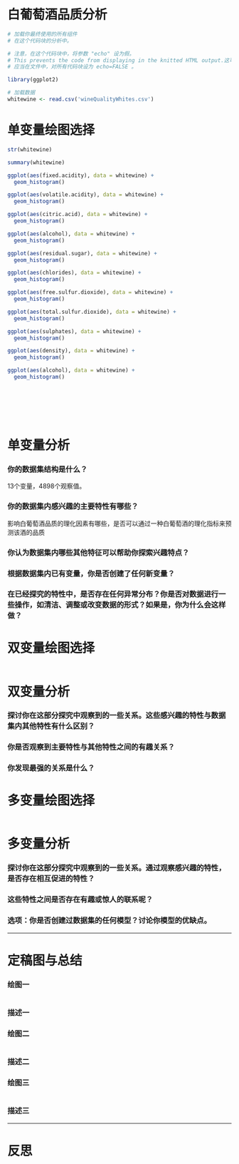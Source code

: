 白葡萄酒品质分析
========================================================

```r
# 加载你最终使用的所有组件
# 在这个代码块的分析中。

# 注意，在这个代码块中，将参数 "echo" 设为假。
# This prevents the code from displaying in the knitted HTML output.这可以避免代码混入 HTML 输出显示。
# 应当在文件中，对所有代码块设为 echo=FALSE 。

library(ggplot2)
```

```r
# 加载数据
whitewine <- read.csv('wineQualityWhites.csv')
```

# 单变量绘图选择
```r
str(whitewine)
```

```r
summary(whitewine)
```

```r
ggplot(aes(fixed.acidity), data = whitewine) +
  geom_histogram()
```

```r
ggplot(aes(volatile.acidity), data = whitewine) +
  geom_histogram()
```

```r
ggplot(aes(citric.acid), data = whitewine) +
  geom_histogram()
```
```r
ggplot(aes(alcohol), data = whitewine) +
  geom_histogram()
```

```r
ggplot(aes(residual.sugar), data = whitewine) +
  geom_histogram()
```

```r
ggplot(aes(chlorides), data = whitewine) +
  geom_histogram()
```

```r
ggplot(aes(free.sulfur.dioxide), data = whitewine) +
  geom_histogram()
```

```r
ggplot(aes(total.sulfur.dioxide), data = whitewine) +
  geom_histogram()
```
```r
ggplot(aes(sulphates), data = whitewine) +
  geom_histogram()
```

```r
ggplot(aes(density), data = whitewine) +
  geom_histogram()
```



```r
ggplot(aes(alcohol), data = whitewine) +
  geom_histogram()
```

```r

```

```r

```

```r

```

```r

```

```r

```

```r

```

# 单变量分析

### 你的数据集结构是什么？
13个变量，4898个观察值。

### 你的数据集内感兴趣的主要特性有哪些？
影响白葡萄酒品质的理化因素有哪些，是否可以通过一种白葡萄酒的理化指标来预测该酒的品质

### 你认为数据集内哪些其他特征可以帮助你探索兴趣特点？

### 根据数据集内已有变量，你是否创建了任何新变量？

### 在已经探究的特性中，是否存在任何异常分布？你是否对数据进行一些操作，如清洁、调整或改变数据的形式？如果是，你为什么会这样做？



# 双变量绘图选择
```r

```

# 双变量分析

### 探讨你在这部分探究中观察到的一些关系。这些感兴趣的特性与数据集内其他特性有什么区别？

### 你是否观察到主要特性与其他特性之间的有趣关系？

### 你发现最强的关系是什么？




# 多变量绘图选择

```r

```

# 多变量分析

###  探讨你在这部分探究中观察到的一些关系。通过观察感兴趣的特性，是否存在相互促进的特性？

### 这些特性之间是否存在有趣或惊人的联系呢？

### 选项：你是否创建过数据集的任何模型？讨论你模型的优缺点。

------

# 定稿图与总结

### 绘图一
```r

```

### 描述一


### 绘图二
```r

```

### 描述二


### 绘图三
```r

```

### 描述三

------

# 反思